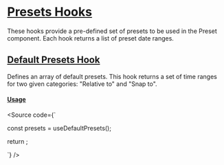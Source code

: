 

<Meta of={Stories} />

# [Presets Hooks](#presets-hooks)

These hooks provide a pre-defined set of presets to be used in the Preset component.
Each hook returns a list of preset date ranges.

## [Default Presets Hook](#default-presets-hook)

Defines an array of default presets.
This hook returns a set of time ranges for two given categories: "Relative to" and "Snap to".

#### [Usage](#usage)

<Source
  code={`
  
const presets = useDefaultPresets();

return <Presets presets={presets} />;

`}
/>

<Canvas of={Stories.DefaultPresets} />
